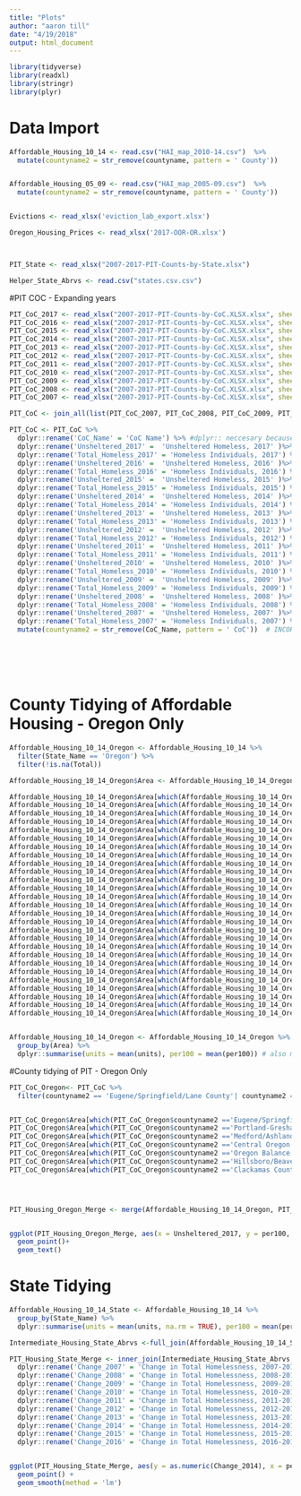 ```yaml
---
title: "Plots"
author: "aaron till"
date: "4/19/2018"
output: html_document
---
```


```r
library(tidyverse)
library(readxl)
library(stringr)
library(plyr)
```


# Data Import
```r

Affordable_Housing_10_14 <- read.csv("HAI_map_2010-14.csv")  %>%
  mutate(countyname2 = str_remove(countyname, pattern = ' County')) 


Affordable_Housing_05_09 <- read.csv("HAI_map_2005-09.csv")  %>%
  mutate(countyname2 = str_remove(countyname, pattern = ' County')) 


Evictions <- read_xlsx('eviction_lab_export.xlsx')

Oregon_Housing_Prices <- read_xlsx('2017-OOR-OR.xlsx')



PIT_State <- read_xlsx("2007-2017-PIT-Counts-by-State.xlsx")

Helper_State_Abrvs <- read.csv("states.csv.csv")

```


#PIT COC - Expanding years

```r



PIT_CoC_2017 <- read_xlsx("2007-2017-PIT-Counts-by-CoC.XLSX.xlsx", sheet = 1)
PIT_CoC_2016 <- read_xlsx("2007-2017-PIT-Counts-by-CoC.XLSX.xlsx", sheet = 2)
PIT_CoC_2015 <- read_xlsx("2007-2017-PIT-Counts-by-CoC.XLSX.xlsx", sheet = 3)
PIT_CoC_2014 <- read_xlsx("2007-2017-PIT-Counts-by-CoC.XLSX.xlsx", sheet = 4)
PIT_CoC_2013 <- read_xlsx("2007-2017-PIT-Counts-by-CoC.XLSX.xlsx", sheet = 5)
PIT_CoC_2012 <- read_xlsx("2007-2017-PIT-Counts-by-CoC.XLSX.xlsx", sheet = 6)
PIT_CoC_2011 <- read_xlsx("2007-2017-PIT-Counts-by-CoC.XLSX.xlsx", sheet = 7)
PIT_CoC_2010 <- read_xlsx("2007-2017-PIT-Counts-by-CoC.XLSX.xlsx", sheet = 8)
PIT_CoC_2009 <- read_xlsx("2007-2017-PIT-Counts-by-CoC.XLSX.xlsx", sheet = 9)
PIT_CoC_2008 <- read_xlsx("2007-2017-PIT-Counts-by-CoC.XLSX.xlsx", sheet = 10)
PIT_CoC_2007 <- read_xlsx("2007-2017-PIT-Counts-by-CoC.XLSX.xlsx", sheet = 11)

PIT_CoC <- join_all(list(PIT_CoC_2007, PIT_CoC_2008, PIT_CoC_2009, PIT_CoC_2010, PIT_CoC_2011, PIT_CoC_2012, PIT_CoC_2013, PIT_CoC_2014, PIT_CoC_2015, PIT_CoC_2016, PIT_CoC_2017))

PIT_CoC <- PIT_CoC %>%
  dplyr::rename('CoC_Name' = 'CoC Name') %>% #dplyr:: neccesary because plyr analog
  dplyr::rename('Unsheltered_2017' =  'Unsheltered Homeless, 2017' )%>%
  dplyr::rename('Total_Homeless_2017' = 'Homeless Individuals, 2017') %>%
  dplyr::rename('Unsheltered_2016' =  'Unsheltered Homeless, 2016' )%>%
  dplyr::rename('Total_Homeless_2016' = 'Homeless Individuals, 2016') %>%
  dplyr::rename('Unsheltered_2015' =  'Unsheltered Homeless, 2015' )%>%
  dplyr::rename('Total_Homeless_2015' = 'Homeless Individuals, 2015') %>%
  dplyr::rename('Unsheltered_2014' =  'Unsheltered Homeless, 2014' )%>%
  dplyr::rename('Total_Homeless_2014' = 'Homeless Individuals, 2014') %>%
  dplyr::rename('Unsheltered_2013' =  'Unsheltered Homeless, 2013' )%>%
  dplyr::rename('Total_Homeless_2013' = 'Homeless Individuals, 2013') %>%
  dplyr::rename('Unsheltered_2012' =  'Unsheltered Homeless, 2012' )%>%
  dplyr::rename('Total_Homeless_2012' = 'Homeless Individuals, 2012') %>%
  dplyr::rename('Unsheltered_2011' =  'Unsheltered Homeless, 2011' )%>%
  dplyr::rename('Total_Homeless_2011' = 'Homeless Individuals, 2011') %>%
  dplyr::rename('Unsheltered_2010' =  'Unsheltered Homeless, 2010' )%>%
  dplyr::rename('Total_Homeless_2010' = 'Homeless Individuals, 2010') %>%
  dplyr::rename('Unsheltered_2009' =  'Unsheltered Homeless, 2009' )%>%
  dplyr::rename('Total_Homeless_2009' = 'Homeless Individuals, 2009') %>%
  dplyr::rename('Unsheltered_2008' =  'Unsheltered Homeless, 2008' )%>%
  dplyr::rename('Total_Homeless_2008' = 'Homeless Individuals, 2008') %>%
  dplyr::rename('Unsheltered_2007' =  'Unsheltered Homeless, 2007' )%>%
  dplyr::rename('Total_Homeless_2007' = 'Homeless Individuals, 2007') %>%
  mutate(countyname2 = str_remove(CoC_Name, pattern = ' CoC'))  # INCORPORATED REGIONS NOT COUNTIES 







```

# County Tidying of Affordable Housing - Oregon Only
```r

Affordable_Housing_10_14_Oregon <- Affordable_Housing_10_14 %>%
  filter(State_Name == 'Oregon') %>%
  filter(!is.na(Total))

Affordable_Housing_10_14_Oregon$Area <- Affordable_Housing_10_14_Oregon$countyname2

Affordable_Housing_10_14_Oregon$Area[which(Affordable_Housing_10_14_Oregon$countyname2 == 'Hood River')] <- 'Rural_Oregon'
Affordable_Housing_10_14_Oregon$Area[which(Affordable_Housing_10_14_Oregon$countyname2 == 'Jefferson')] <- 'Central_Oregon'
Affordable_Housing_10_14_Oregon$Area[which(Affordable_Housing_10_14_Oregon$countyname2 == 'Crook')] <- 'Central_Oregon'
Affordable_Housing_10_14_Oregon$Area[which(Affordable_Housing_10_14_Oregon$countyname2 == 'Tillamook')] <- 'Rural_Oregon'
Affordable_Housing_10_14_Oregon$Area[which(Affordable_Housing_10_14_Oregon$countyname2 == 'Curry')] <- 'Rural_Oregon'
Affordable_Housing_10_14_Oregon$Area[which(Affordable_Housing_10_14_Oregon$countyname2 == 'Wasco')] <- 'Rural_Oregon'
Affordable_Housing_10_14_Oregon$Area[which(Affordable_Housing_10_14_Oregon$countyname2 == 'Columbia')] <- 'Rural_Oregon'
Affordable_Housing_10_14_Oregon$Area[which(Affordable_Housing_10_14_Oregon$countyname2 == 'Malheur')] <- 'Rural_Oregon'
Affordable_Housing_10_14_Oregon$Area[which(Affordable_Housing_10_14_Oregon$countyname2 == 'Union')] <- 'Rural_Oregon'
Affordable_Housing_10_14_Oregon$Area[which(Affordable_Housing_10_14_Oregon$countyname2 == 'Clatsop')] <- 'Rural_Oregon'
Affordable_Housing_10_14_Oregon$Area[which(Affordable_Housing_10_14_Oregon$countyname2 == 'Lincoln')] <- 'Rural_Oregon'
Affordable_Housing_10_14_Oregon$Area[which(Affordable_Housing_10_14_Oregon$countyname2 == 'Umatilla')] <- 'Rural_Oreogn'
Affordable_Housing_10_14_Oregon$Area[which(Affordable_Housing_10_14_Oregon$countyname2 == 'Coos')] <- 'Rural_Oregon'
Affordable_Housing_10_14_Oregon$Area[which(Affordable_Housing_10_14_Oregon$countyname2 == 'Polk')] <- 'Rural_Oregon'
Affordable_Housing_10_14_Oregon$Area[which(Affordable_Housing_10_14_Oregon$countyname2 == 'Yamhill')] <- 'Rural_Oregon'
Affordable_Housing_10_14_Oregon$Area[which(Affordable_Housing_10_14_Oregon$countyname2 == 'Klamath')] <- 'Rural_Oregon'
Affordable_Housing_10_14_Oregon$Area[which(Affordable_Housing_10_14_Oregon$countyname2 == 'Josephine')] <- 'Rural_Oregon'
Affordable_Housing_10_14_Oregon$Area[which(Affordable_Housing_10_14_Oregon$countyname2 == 'Douglas')] <- 'Rural_Oregon'
Affordable_Housing_10_14_Oregon$Area[which(Affordable_Housing_10_14_Oregon$countyname2 == 'Linn')] <- 'Rural_Oregon'
Affordable_Housing_10_14_Oregon$Area[which(Affordable_Housing_10_14_Oregon$countyname2 == 'Deschutes')] <- 'Central_Oregon'
Affordable_Housing_10_14_Oregon$Area[which(Affordable_Housing_10_14_Oregon$countyname2 == 'Benton')] <- 'Rural_Oregon'
Affordable_Housing_10_14_Oregon$Area[which(Affordable_Housing_10_14_Oregon$countyname2 == 'Jackson')] <- 'Jackson'
Affordable_Housing_10_14_Oregon$Area[which(Affordable_Housing_10_14_Oregon$countyname2 == 'Clackamas')] <- 'Clackamas'
Affordable_Housing_10_14_Oregon$Area[which(Affordable_Housing_10_14_Oregon$countyname2 == 'Marion')] <-'Rural_Oregon'
Affordable_Housing_10_14_Oregon$Area[which(Affordable_Housing_10_14_Oregon$countyname2 == 'Washington')] <- 'Washington'
Affordable_Housing_10_14_Oregon$Area[which(Affordable_Housing_10_14_Oregon$countyname2 == 'Lane')] <- 'Lane'
Affordable_Housing_10_14_Oregon$Area[which(Affordable_Housing_10_14_Oregon$countyname2 == 'Multnomah')] <- 'Multnomah' 


Affordable_Housing_10_14_Oregon <- Affordable_Housing_10_14_Oregon %>%
  group_by(Area) %>%
  dplyr::summarise(units = mean(units), per100 = mean(per100)) # also must specify dplyr

```

#County tidying of PIT - Oregon Only 
```r

PIT_CoC_Oregon<- PIT_CoC %>%
  filter(countyname2 == 'Eugene/Springfield/Lane County'| countyname2 == 'Portland-Gresham-Multnomah County'| countyname2 == 'Medford/Ashland/Jackson County'| countyname2 == 'Central Oregon'| countyname2 == 'Oregon Balance of State'| countyname2 == 'Hillsboro/Beaverton/Washington County'| countyname2 == 'Clackamas County') 


PIT_CoC_Oregon$Area[which(PIT_CoC_Oregon$countyname2 =='Eugene/Springfield/Lane County')] <- 'Lane'
PIT_CoC_Oregon$Area[which(PIT_CoC_Oregon$countyname2 =='Portland-Gresham-Multnomah County')] <- 'Multnomah'
PIT_CoC_Oregon$Area[which(PIT_CoC_Oregon$countyname2 =='Medford/Ashland/Jackson County')] <- 'Jackson'
PIT_CoC_Oregon$Area[which(PIT_CoC_Oregon$countyname2 =='Central Oregon')] <- 'Central_Oregon'
PIT_CoC_Oregon$Area[which(PIT_CoC_Oregon$countyname2 =='Oregon Balance of State')] <- 'Rural_Oregon'
PIT_CoC_Oregon$Area[which(PIT_CoC_Oregon$countyname2 =='Hillsboro/Beaverton/Washington')] <- 'Washington'
PIT_CoC_Oregon$Area[which(PIT_CoC_Oregon$countyname2 =='Clackamas County')] <- 'Clackamas'




PIT_Housing_Oregon_Merge <- merge(Affordable_Housing_10_14_Oregon, PIT_CoC_Oregon)



```

```r
ggplot(PIT_Housing_Oregon_Merge, aes(x = Unsheltered_2017, y = per100, label = Area)) +
  geom_point()+
  geom_text()


```





# State Tidying
```r
 
Affordable_Housing_10_14_State <- Affordable_Housing_10_14 %>%
  group_by(State_Name) %>%
  dplyr::summarise(units = mean(units, na.rm = TRUE), per100 = mean(per100, na.rm = TRUE))

Intermediate_Housing_State_Abrvs <-full_join(Affordable_Housing_10_14_State, Helper_State_Abrvs, by = c('State_Name' = 'State'))

PIT_Housing_State_Merge <- inner_join(Intermediate_Housing_State_Abrvs, PIT_State, by = c('Abbreviation' = 'state')) %>%
  dplyr::rename('Change_2007' = 'Change in Total Homelessness, 2007-2017') %>%
  dplyr::rename('Change_2008' = 'Change in Total Homelessness, 2008-2017') %>%
  dplyr::rename('Change_2009' = 'Change in Total Homelessness, 2009-2017') %>%
  dplyr::rename('Change_2010' = 'Change in Total Homelessness, 2010-2017') %>%
  dplyr::rename('Change_2011' = 'Change in Total Homelessness, 2011-2017') %>%
  dplyr::rename('Change_2012' = 'Change in Total Homelessness, 2012-2017') %>%
  dplyr::rename('Change_2013' = 'Change in Total Homelessness, 2013-2017') %>%
  dplyr::rename('Change_2014' = 'Change in Total Homelessness, 2014-2017') %>%
  dplyr::rename('Change_2015' = 'Change in Total Homelessness, 2015-2017') %>%
  dplyr::rename('Change_2016' = 'Change in Total Homelessness, 2016-2017') 



```

```r



ggplot(PIT_Housing_State_Merge, aes(y = as.numeric(Change_2014), x = per100)) +
  geom_point() + 
  geom_smooth(method = 'lm')

```
